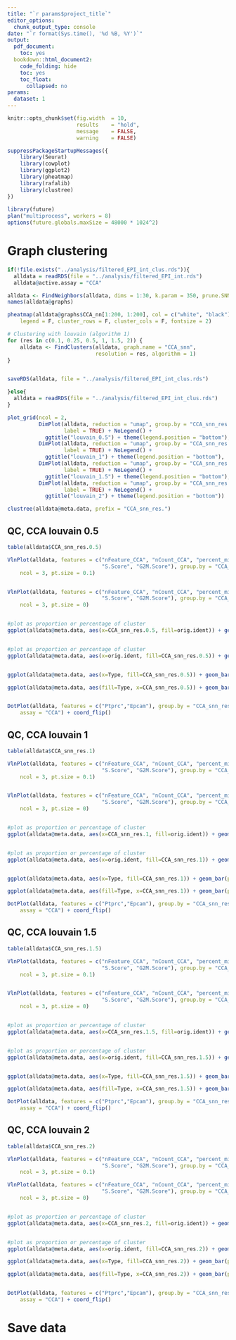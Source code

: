 ```yaml
---
title: "`r params$project_title`"
editor_options:
  chunk_output_type: console
date: "`r format(Sys.time(), '%d %B, %Y')`"
output:
  pdf_document:
    toc: yes
  bookdown::html_document2:
    code_folding: hide
    toc: yes
    toc_float:
      collapsed: no
params:
  dataset: 1
---
```


```r
knitr::opts_chunk$set(fig.width  = 10,
                      results    = "hold",
                      message    = FALSE,
                      warning    = FALSE)


```

```r

suppressPackageStartupMessages({
    library(Seurat)
    library(cowplot)
    library(ggplot2)
    library(pheatmap)
    library(rafalib)
    library(clustree)
})
 
library(future)
plan("multiprocess", workers = 8)
options(future.globals.maxSize = 48000 * 1024^2)

```



# Graph clustering


```r


if(!file.exists("../analysis/filtered_EPI_int_clus.rds")){
  alldata = readRDS(file = "../analysis/filtered_EPI_int.rds")
  alldata@active.assay = "CCA"

alldata <- FindNeighbors(alldata, dims = 1:30, k.param = 350, prune.SNN = 1/15)
names(alldata@graphs)

pheatmap(alldata@graphs$CCA_nn[1:200, 1:200], col = c("white", "black"), border_color = "grey90", 
    legend = F, cluster_rows = F, cluster_cols = F, fontsize = 2)

# Clustering with louvain (algorithm 1)
for (res in c(0.1, 0.25, 0.5, 1, 1.5, 2)) {
    alldata <- FindClusters(alldata, graph.name = "CCA_snn",
                            resolution = res, algorithm = 1)
}


saveRDS(alldata, file = "../analysis/filtered_EPI_int_clus.rds")

}else{
  alldata = readRDS(file = "../analysis/filtered_EPI_int_clus.rds")
}


```

```r

plot_grid(ncol = 2, 
          DimPlot(alldata, reduction = "umap", group.by = "CCA_snn_res.0.5", 
                  label = TRUE) + NoLegend() + 
            ggtitle("louvain_0.5") + theme(legend.position = "bottom"),
          DimPlot(alldata, reduction = "umap", group.by = "CCA_snn_res.1", 
                  label = TRUE) + NoLegend() + 
            ggtitle("louvain_1") + theme(legend.position = "bottom"), 
          DimPlot(alldata, reduction = "umap", group.by = "CCA_snn_res.1.5", 
                  label = TRUE) + NoLegend() + 
            ggtitle("louvain_1.5") + theme(legend.position = "bottom"),
          DimPlot(alldata, reduction = "umap", group.by = "CCA_snn_res.2", 
                  label = TRUE) + NoLegend() + 
            ggtitle("louvain_2") + theme(legend.position = "bottom"))


```

```r

clustree(alldata@meta.data, prefix = "CCA_snn_res.")


```

## QC, CCA louvain 0.5


```r

table(alldata$CCA_snn_res.0.5)

VlnPlot(alldata, features = c("nFeature_CCA", "nCount_CCA", "percent_mito", "percent_ribo", 
                              "S.Score", "G2M.Score"), group.by = "CCA_snn_res.0.5" , 
    ncol = 3, pt.size = 0.1)


VlnPlot(alldata, features = c("nFeature_CCA", "nCount_CCA", "percent_mito", "percent_ribo", 
                              "S.Score", "G2M.Score"), group.by = "CCA_snn_res.0.5" , 
    ncol = 3, pt.size = 0)


#plot as proportion or percentage of cluster
ggplot(alldata@meta.data, aes(x=CCA_snn_res.0.5, fill=orig.ident)) + geom_bar(position = "fill")


#plot as proportion or percentage of cluster
ggplot(alldata@meta.data, aes(x=orig.ident, fill=CCA_snn_res.0.5)) + geom_bar(position = "fill")


ggplot(alldata@meta.data, aes(x=Type, fill=CCA_snn_res.0.5)) + geom_bar(position = "fill")

ggplot(alldata@meta.data, aes(fill=Type, x=CCA_snn_res.0.5)) + geom_bar(position = "fill")


DotPlot(alldata, features = c("Ptprc","Epcam"), group.by = "CCA_snn_res.0.5",
    assay = "CCA") + coord_flip()

```

## QC, CCA louvain 1


```r

table(alldata$CCA_snn_res.1)

VlnPlot(alldata, features = c("nFeature_CCA", "nCount_CCA", "percent_mito", "percent_ribo", 
                              "S.Score", "G2M.Score"), group.by = "CCA_snn_res.1" , 
    ncol = 3, pt.size = 0.1)


VlnPlot(alldata, features = c("nFeature_CCA", "nCount_CCA", "percent_mito", "percent_ribo", 
                              "S.Score", "G2M.Score"), group.by = "CCA_snn_res.1" , 
    ncol = 3, pt.size = 0)


#plot as proportion or percentage of cluster
ggplot(alldata@meta.data, aes(x=CCA_snn_res.1, fill=orig.ident)) + geom_bar(position = "fill")


#plot as proportion or percentage of cluster
ggplot(alldata@meta.data, aes(x=orig.ident, fill=CCA_snn_res.1)) + geom_bar(position = "fill")


ggplot(alldata@meta.data, aes(x=Type, fill=CCA_snn_res.1)) + geom_bar(position = "fill")

ggplot(alldata@meta.data, aes(fill=Type, x=CCA_snn_res.1)) + geom_bar(position = "fill")

DotPlot(alldata, features = c("Ptprc","Epcam"), group.by = "CCA_snn_res.1",
    assay = "CCA") + coord_flip()

```



## QC, CCA louvain 1.5


```r

table(alldata$CCA_snn_res.1.5)

VlnPlot(alldata, features = c("nFeature_CCA", "nCount_CCA", "percent_mito", "percent_ribo",
                              "S.Score", "G2M.Score"), group.by = "CCA_snn_res.1.5" ,
    ncol = 3, pt.size = 0.1)


VlnPlot(alldata, features = c("nFeature_CCA", "nCount_CCA", "percent_mito", "percent_ribo",
                              "S.Score", "G2M.Score"), group.by = "CCA_snn_res.1.5" ,
    ncol = 3, pt.size = 0)


#plot as proportion or percentage of cluster
ggplot(alldata@meta.data, aes(x=CCA_snn_res.1.5, fill=orig.ident)) + geom_bar(position = "fill")


#plot as proportion or percentage of cluster
ggplot(alldata@meta.data, aes(x=orig.ident, fill=CCA_snn_res.1.5)) + geom_bar(position = "fill")


ggplot(alldata@meta.data, aes(x=Type, fill=CCA_snn_res.1.5)) + geom_bar(position = "fill")

ggplot(alldata@meta.data, aes(fill=Type, x=CCA_snn_res.1.5)) + geom_bar(position = "fill")

DotPlot(alldata, features = c("Ptprc","Epcam"), group.by = "CCA_snn_res.1.5",
    assay = "CCA") + coord_flip()

```



## QC, CCA louvain 2


```r

table(alldata$CCA_snn_res.2)

VlnPlot(alldata, features = c("nFeature_CCA", "nCount_CCA", "percent_mito", "percent_ribo", 
                              "S.Score", "G2M.Score"), group.by = "CCA_snn_res.2" , 
    ncol = 3, pt.size = 0.1)

VlnPlot(alldata, features = c("nFeature_CCA", "nCount_CCA", "percent_mito", "percent_ribo", 
                              "S.Score", "G2M.Score"), group.by = "CCA_snn_res.2" , 
    ncol = 3, pt.size = 0)


#plot as proportion or percentage of cluster
ggplot(alldata@meta.data, aes(x=CCA_snn_res.2, fill=orig.ident)) + geom_bar(position = "fill")


#plot as proportion or percentage of cluster
ggplot(alldata@meta.data, aes(x=orig.ident, fill=CCA_snn_res.2)) + geom_bar(position = "fill")

ggplot(alldata@meta.data, aes(x=Type, fill=CCA_snn_res.2)) + geom_bar(position = "fill")

ggplot(alldata@meta.data, aes(fill=Type, x=CCA_snn_res.2)) + geom_bar(position = "fill")


DotPlot(alldata, features = c("Ptprc","Epcam"), group.by = "CCA_snn_res.2",
    assay = "CCA") + coord_flip()

```


# Save data

```r

```
